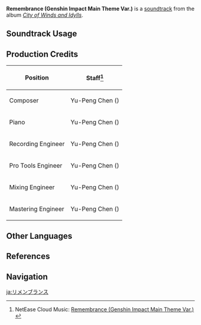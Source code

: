 {{Soundtrack Infobox
|image          = City of Winds and Idylls.png
|album          = City of Winds and Idylls
|disc           = 2
|number         = 41
|featured       =
|featured2      =
|featured3      =
|featured_disc  =
|featured_disc2 =
|featured_disc3 =
|youtube_id     = 7zKMt4t2urA
|spotify_id     = 3jHBBIYFpIsmGluMkwQ5uT
|previous       = Restless Blazing Sun
|next           = The Horizon
}}
'''Remembrance (Genshin Impact Main Theme Var.)''' is a [[soundtrack]] from the album ''[[City of Winds and Idylls]]''.

==Soundtrack Usage==
{{Soundtrack Usage
|location = Mondstadt//night
}}

==Production Credits==
{| class="wikitable"
! Position
! Staff<ref>NetEase Cloud Music: [https://music.163.com/#/song?id=1481390660 Remembrance (Genshin Impact Main Theme Var.) {{zh|一段回忆}}]</ref>
|-
! Composer
| Yu-Peng Chen ({{zh|陈致逸}})
|-
! Piano
| Yu-Peng Chen ({{zh|陈致逸}})
|-
! Recording Engineer
| Yu-Peng Chen ({{zh|陈致逸}})
|-
! Pro Tools Engineer
| Yu-Peng Chen ({{zh|陈致逸}})
|-
! Mixing Engineer
| Yu-Peng Chen ({{zh|陈致逸}})
|-
! Mastering Engineer
| Yu-Peng Chen ({{zh|陈致逸}})
|}

==Other Languages==
{{Other Languages
|en      = Remembrance
|zhs     = 一段回忆
|zhs_rm  = Yīduàn Huíyì
|zht     = 一段回憶
|zht_rm  = Yīduàn Huíyì
|zh_tl   = Passage of Memory
|ja      = リメンブランス
|ja_rm   = Rimenburansu
|ja_tl   = Remembrance
}}

==References==
{{Reflist}}

==Navigation==
{{Soundtrack Navbox|City of Winds and Idylls}}

[[ja:リメンブランス]]